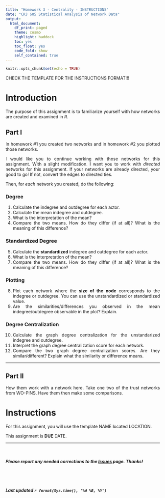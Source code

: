 ```yaml
---
title: "Homework 3 - Centrality - INSTRUCTIONS"
date: "CRJ 605 Statistical Analysis of Network Data"
output: 
  html_document:
    df_print: paged
    theme: cosmo
    highlight: haddock
    toc: yes
    toc_float: yes
    code_fold: show
    self_contained: true
---
```


<style>
body {
text-align: justify}
</style>

```r
knitr::opts_chunk$set(echo = TRUE)
```


CHECK THE TEMPLATE FOR THE INSTRUCTIONS FORMAT!!!







# Introduction

The purpose of this assignment is to familiarize yourself with how networks are created and examined in *R*.  

## Part I

In homework #1 you created two networks and in homework #2 you plotted those networks. 

I would like you to continue working with those networks for this assignment. With a slight modification. I want you to work with *directed* networks for this assignment. If your networks are already directed, your good to go! If not, convert the edges to directed ties.

Then, for *each* network you created, do the following:  

### Degree

1. Calculate the indegree and outdegree for each actor.  
2. Calculate the mean indegree and outdegree.  
3. What is the interpretation of the mean?  
4. Compare the two means. How do they differ (if at all)? What is the meaning of this difference?

### Standardized Degree

5. Calculate the **standardized** indegree and outdegree for each actor.  
6. What is the interpretation of the mean?  
7. Compare the two means. How do they differ (if at all)? What is the meaning of this difference?

### Plotting

8. Plot each network where the **size of the node** corresponds to the indegree or outdegree. You can use the unstandardized or standardized value.
9. Are the similarities/differences you observed in the mean indegree/outdegree observable in the plot? Explain.

### Degree Centralization

10. Calculate the graph degree centralization for the unstandarized indegree and outdegree.  
11. Interpret the graph degree centralization score for each network.
12. Compare the two graph degree centralization scores. Are they similar/different? Explain what the similarity or difference means. 


***  

## Part II

How them work with a network here. Take one two of the trust networks from WO-PINS. Have them then make some comparisons.


# Instructions

For this assignment, you will use the template NAME located LOCATION. 

This assignment is **DUE** DATE.


____

<br>

##### ***Please*** report any needed corrections to the [Issues](https://github.com/jacobtnyoung/SAND/issues) page. Thanks!

<br>
<br>


###### ***Last updated `r format(Sys.time(), '%d %B, %Y')`***